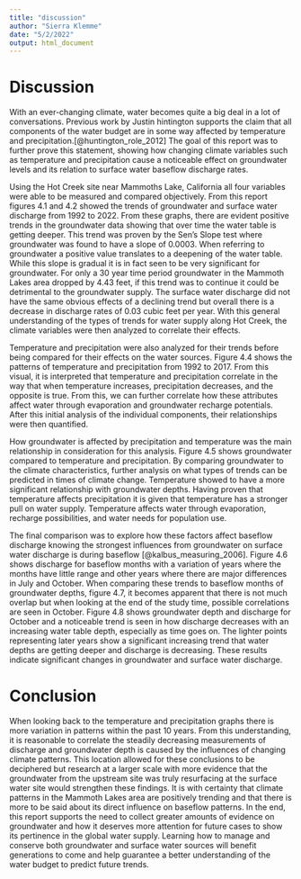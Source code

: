 ```yaml
---
title: "discussion"
author: "Sierra Klemme"
date: "5/2/2022"
output: html_document
---
```



# Discussion

  With an ever-changing climate, water becomes quite a big deal in a lot of conversations. Previous work by
Justin hintington supports the claim that all components
of the water budget are in some way affected by temperature and precipitation.[@huntington_role_2012] 
The goal of this report was to further prove this 
statement, showing how changing climate variables 
such as temperature and precipitation cause a noticeable effect on groundwater levels
and its relation to surface water baseflow 
discharge rates. 
   
   Using the Hot Creek site near Mammoths Lake, 
California all four variables were able to be 
measured and compared objectively. From this 
report figures 4.1 and 4.2 showed the trends
of groundwater and surface water discharge from 
1992 to 2022. From these graphs, there are evident 
positive trends in the groundwater data showing 
that over time the water table is getting deeper. 
This trend was proven by the Sen's Slope test 
where groundwater was found to have a slope of
0.0003. When referring to groundwater a positive value translates to a 
deepening of the water table. While this slope is gradual it is in fact
seen to be very significant for groundwater. 
For only a 30 year time period groundwater in the
Mammoth Lakes area dropped by 4.43 feet, if this 
trend was to continue it could be detrimental 
to the groundwater supply. The surface water discharge
did not have the same obvious effects of a declining 
trend but overall there is a decrease in discharge rates
of 0.03 cubic feet per year. With this general 
understanding of the types of trends for water supply
along Hot Creek, the climate variables were then
analyzed to correlate their effects.

   Temperature and precipitation were also analyzed
for their trends before being compared
for their effects on the water sources. Figure 4.4
shows the patterns of temperature and precipitation
from 1992 to 2017. From this visual, it is interpreted
that temperature and precipitation correlate
in the way that when temperature increases, 
precipitation decreases, and the opposite is true. From this,
we can further correlate how these attributes
affect water through evaporation and groundwater
recharge potentials. After this initial analysis of
the individual components, their relationships were 
then quantified. 

   How groundwater is affected by precipitation and
temperature was the main relationship in consideration
for this analysis. Figure 4.5 shows groundwater 
compared to temperature and precipitation. 
By comparing groundwater to the climate 
characteristics, further analysis on what types of trends can be predicted 
in times of climate change. Temperature showed to have a 
more significant relationship with groundwater depths. Having proven that 
temperature affects precipitation it is given that temperature has a 
stronger pull on water supply. Temperature affects water through 
evaporation, recharge possibilities, and water needs for population use. 

   The final comparison was to explore how these factors affect baseflow
discharge knowing the strongest influences from groundwater on surface 
water discharge is during baseflow [@kalbus_measuring_2006]. Figure 4.6 shows discharge 
for baseflow months with a variation of years where the months have little range
and other years where there are major differences in July and October. When comparing
these trends to baseflow months of groundwater depths, figure 4.7, it becomes
apparent that there is not much overlap but when looking at the end of the study
time, possible correlations are seen in October. Figure 4.8 shows groundwater
depth and discharge for October and a noticeable trend is seen in how
discharge decreases with an increasing water table depth, especially as time goes
on. The lighter points representing later years show a significant increasing trend
that water depths are getting deeper and discharge is decreasing. These results 
indicate significant changes in groundwater and surface water discharge. 

# Conclusion 

   When looking back to the temperature and precipitation graphs there is more
variation in patterns within the past 10 years. From this understanding, it is
reasonable to correlate the steadily decreasing measurements of discharge and 
groundwater depth is caused by the influences of changing climate patterns. This
location allowed for these conclusions to be deciphered but research at a larger
scale with more evidence that the groundwater from the upstream site was truly
resurfacing at the surface water site would strengthen these findings. It is 
with certainty that climate patterns in the Mammoth Lakes area are positively 
trending and that there is more to be said about its direct influence on baseflow 
patterns. In the end, this report supports the need to collect greater amounts of evidence
on groundwater and how it deserves more attention for future cases to show its pertinence in the global water supply. Learning how to manage and conserve
both groundwater and surface water sources will benefit generations to come and 
help guarantee a better understanding of the water budget to predict future 
trends.
